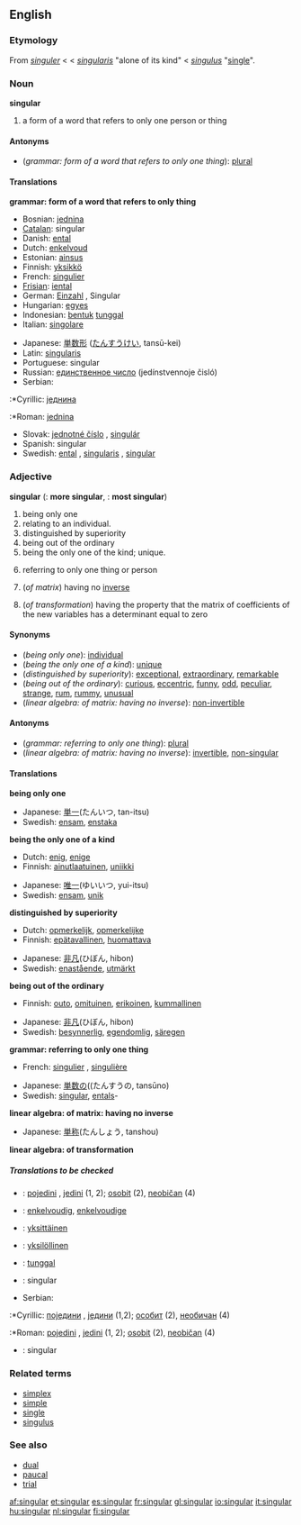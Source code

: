 ==English==

===Etymology===
From {{ME.}} ''[[singuler]]'' < {{OF.}} < {{L.}} ''[[singularis]]'' "alone of its kind" < {{L.}} ''[[singulus]]'' "[[single]]".

===Noun===
'''singular'''

#{{grammar}} a form of a word that refers to only one person or thing

====Antonyms====
*(''grammar: form of a word that refers to only one thing''): [[plural]]

====Translations====

'''grammar: form of a word that refers to only thing'''
{{top}}
*Bosnian: [[jednina]] {{f}}
*[[Catalan]]: singular {{m}}
*Danish: [[ental]]
*Dutch: [[enkelvoud]] {{n}}
*Estonian: [[ainsus]]
*Finnish: [[yksikkö]]
*French: [[singulier]] {{m}}
*[[Frisian]]: [[iental]]
*German: [[Einzahl]] {{f}}, Singular {{m}}
*Hungarian: [[egyes]]
*Indonesian: [[bentuk]] [[tunggal]]
*Italian: [[singolare]] {{m}}
{{mid}}
*Japanese: [[単数形]] ([[たんすうけい]], tansū-kei)
*Latin: [[singularis]]
*Portuguese: singular
*Russian: [[единственное число]] (jedínstvennoje čisló) {{n}}
*Serbian:
:*Cyrillic: [[једнина]] {{f}}
:*Roman: [[jednina]] {{f}}
*Slovak: [[jednotné číslo]] {{n}}, [[singulár]] {{m}}
*Spanish: singular {{m}}
*Swedish: [[ental]] {{n}}, [[singularis]] {{n}}, [[singular#Swedish|singular]] {{n}}
{{bottom}}

===Adjective===
'''singular'''  ({{compar}}: '''more singular''', {{superl}}: '''most singular''')
#being only one
#relating to an individual.
#distinguished by superiority
#being out of the ordinary
#being the only one of the kind; unique.
#{{grammar}} referring to only one thing or person
#{{linearalg}} (''of matrix'') having no [[inverse]]
#{{linearalg}} (''of transformation'') having the property that the matrix of coefficients of the new variables has a determinant equal to zero

====Synonyms====
*(''being only one''): [[individual]]
*(''being the only one of a kind''): [[unique]]
*(''distinguished by superiority''): [[exceptional]], [[extraordinary]], [[remarkable]]
*(''being out of the ordinary''): [[curious]], [[eccentric]], [[funny]], [[odd]], [[peculiar]], [[strange]], [[rum]], [[rummy]], [[unusual]]
*(''linear algebra: of matrix: having no inverse''): [[non-invertible]]

====Antonyms====
*(''grammar: referring to only one thing''): [[plural]]
*(''linear algebra: of matrix: having no inverse''): [[invertible]], [[non-singular]]

====Translations====
'''being only one'''
{{top}}
<!--Languages from A to I go here-->
{{mid}}
<!--Languages from J to Z go here-->
*Japanese: [[単一]](たんいつ, tan-itsu)
*Swedish: [[ensam]], [[enstaka]]
{{bottom}}

'''being the only one of a kind'''
{{top}}
<!--Languages from A to I go here-->
*Dutch: [[enig]], [[enige]]
*Finnish: [[ainutlaatuinen]], [[uniikki]]
{{mid}}
<!--Languages from J to Z go here-->
*Japanese: [[唯一]](ゆいいつ, yui-itsu)
*Swedish: [[ensam]], [[unik]]
{{bottom}}

'''distinguished by superiority'''
{{top}}
*Dutch: [[opmerkelijk]], [[opmerkelijke]]
*Finnish: [[epätavallinen]], [[huomattava]]
{{mid}}
*Japanese: [[非凡]](ひぼん, hibon)
*Swedish: [[enastående]], [[utmärkt]]
{{bottom}}

'''being out of the ordinary'''
{{top}}
<!--Languages from A to I go here-->
*Finnish: [[outo]], [[omituinen]], [[erikoinen]], [[kummallinen]]
{{mid}}
<!--Languages from J to Z go here-->
*Japanese: [[非凡]](ひぼん, hibon)
*Swedish: [[besynnerlig]], [[egendomlig]], [[säregen]]
{{bottom}}

'''grammar: referring to only one thing'''
{{top}}
<!--Languages from A to I go here-->
*French: [[singulier]] {{m}}, [[singulière]] {{f}}
{{mid}}
<!--Languages from J to Z go here-->
*Japanese: [[単数]]の((たんすうの, tansūno)
*Swedish: [[singular#Swedish|singular]], [[ental]]s-
{{bottom}}

'''linear algebra: of matrix: having no inverse'''
{{top}}
<!--Languages from A to I go here-->
{{mid}}
<!--Languages from J to Z go here-->
*Japanese: [[単称]](たんしょう, tanshou)
{{bottom}}

'''linear algebra: of transformation'''
{{top}}
<!--Languages from A to I go here-->
{{mid}}
<!--Languages from J to Z go here-->
{{bottom}}

=====Translations to be checked=====
<!--Remove this section once all of the translations below have been moved into the tables above.-->
{{checktrans}}

*{{ttbc|Bosnian}}: [[pojedini]] {{m}}, [[jedini]] {{m}} (1, 2); [[osobit]] {{m}} (2), [[neobičan]] {{m}} (4)
*{{ttbc|Dutch}}: [[enkelvoudig]], [[enkelvoudige]]
*{{ttbc|Finnish}}: [[yksittäinen]]
*{{ttbc|Finnish}}: [[yksilöllinen]]
*{{ttbc|Indonesian}}: [[tunggal]]
*{{ttbc|Portuguese}}: singular
*Serbian:
:*Cyrillic: [[поједини]] {{m}}, [[једини]] {{m}} (1,2); [[особит]] {{m}} (2), [[необичан]] {{m}} (4)
:*Roman: [[pojedini]] {{m}}, [[jedini]] {{m}} (1, 2); [[osobit]] {{m}} (2), [[neobičan]] {{m}} (4)
*{{ttbc|Spanish}}: singular

===Related terms===
*[[simplex]]
*[[simple]]
*[[single]]
*[[singulus]]

===See also===
*[[dual]]
*[[paucal]]
*[[trial]]

[[af:singular]]
[[et:singular]]
[[es:singular]]
[[fr:singular]]
[[gl:singular]]
[[io:singular]]
[[it:singular]]
[[hu:singular]]
[[nl:singular]]
[[fi:singular]]